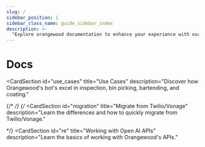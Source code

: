 ```yaml
---
slug: /
sidebar_position: 1
sidebar_class_name: guide_sidebar_index
description: >-
  "Explore orangewood documentation to enhance your experience with our AI-powered robotic arms. Explore insights on use cases, customization, and more.
---
```



# Docs

<ProductSection></ProductSection>

<CardSection
  id="use_cases"
  title="Use Cases"
  description="Discover how Orangewood's bot's excel in inspection, bin picking, bartending, and coating."
>
  <Card
    title="Bin Picking"
    to="/guides/capabilities/recording/recording-overview"
    description="The robotic arm picks up objects of various sizes, shapes, and weights with precision."
  />
  <Card
    title="Bartending Bot"
    to="/guides/capabilities/webinar/intro-webinar"
    description="Our bot mixes and pours drinks with precision and flair."
  />
  <Card
    title="Spray Painting"
    to="/guides/capabilities/webhooks/webhooks-overview"
    description="Our bot ensures safe, precise spray painting, reducing risks."
  />
  <Card
    title="Visual Inspection"
    to="/guides/capabilities/breakoutroom/introduction-breakout-rooms"
    description="Our bot inspects products for defects with high accuracy."
  />
  <Card
    title="Powder Coating"
    to="/guides/capabilities/misc/embed"
    description="Bot applies precise, uniform powder coating for superior results."
  />
  {/* <Card
    title="Export chat"
    to="/guides/capabilities/chat/export-chat-dump"
    description="Retrieve all chat messages of a Dyte meeting through the REST API"
  /> */}
</CardSection>
{/* <CardSection
  id="migration"
  title="Migrate from Twilio/Vonage"
  description="Learn the differences and how to quickly migrate from Twilio/Vonage."
>
  <Card
    title="Migrate from Twilio"
    to="/guides/migration/twilio/concepts-twilio-vs-dyte"
  />
  <Card
    title="Migrate from OpenTok"
    to="/guides/migration/opentok/concepts-opentok-vs-dyte"
  />
</CardSection> */}
<CardSection
  id="re"
  title="Working with Open AI APIs"
  description="Learn the basics of working with Orangewood's APIs."
>
  <Card
    title="Open AI APIs"
    to="/guides/rest-apis/quickstart"
    description="Understand how our REST APIs work and how to get started with them"
  />
</CardSection>

<head>
  <title>Docs</title>
  <meta
    name="description"
    content="Explore orangewood documentation to enhance your experience with our AI-powered robotic arms. Explore insights on use cases, customization, and more."
  />
</head>

